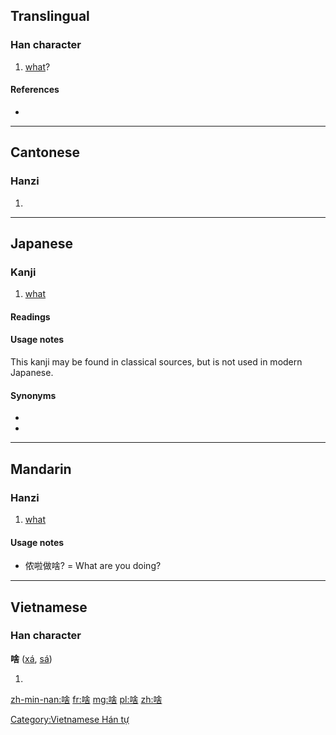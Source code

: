 ==Translingual==

===Han character===
{{Han char|rn=30|rad=口|as=08|sn=11|four=6806<sub>4</sub>|canj=口人一口 (ROMR), X口人一口 (XROMR)}}

# [[what]]?

====References====
* {{Han ref|kx=0196.261|dkj=03881|hdz=10643.060|uh=5565|ud=21861|bh=D4A3|bd=54435}}

----

==Cantonese==

===Hanzi===
{{yue-hanzi|jyut=|y=sa1}}

# {{defn|lang=yue|sort=口08}}

----

==Japanese==

===Kanji===
{{ja-kanji|grade=uc|rs=口08}}

# [[what]]

====Readings====
{{ja-readings
|on=[[しゃ]] (sha)
|kun=[[なに]] (nani), [[なんぞ]] (nanzo)
}}

====Usage notes====
This kanji may be found in classical sources, but is not used in modern Japanese.

====Synonyms====
* {{l|ja|何|tr=[[なに]], ''[[nani#Japanese|nani]]''}}
* {{l|ja|何ぞ|tr=[[なんぞ]], ''[[nanzo#Japanese|nanzo]]''}}

----

==Mandarin==

===Hanzi===
{{cmn-hanzi|pin=[[shá]] ([[sha2]])|wg=sha<sup>2</sup>}}

# [[what]] {{qualifier|Northern and Wu dialects, Taiwan}}

====Usage notes====
* {{qualifier|Shanghainese}} 侬啦做啥? = What are you doing?

----

==Vietnamese==

===Han character===
'''啥''' ([[xá]], [[sá]])

# {{defn|Vietnamese}}

[[Category:Vietnamese Hán tự]]

[[zh-min-nan:啥]]
[[fr:啥]]
[[mg:啥]]
[[pl:啥]]
[[zh:啥]]